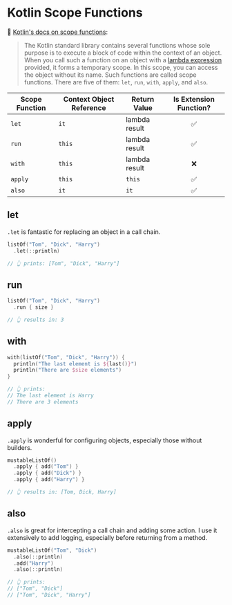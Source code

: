 
# Kotlin Scope Functions

📓 [Kotlin's docs on scope functions](https://kotlinlang.org/docs/reference/scope-functions.html):

> The Kotlin standard library contains several functions whose sole purpose is to execute a block of code within the context of an object.
> When you call such a function on an object with a [lambda expression](https://kotlinlang.org/docs/reference/lambdas.html) provided, it forms a temporary scope.
> In this scope, you can access the object without its name. Such functions are called scope functions. There are five of them: `let`, `run`, `with`, `apply`, and `also`.

| Scope Function | Context Object Reference | Return Value  | Is Extension Function? |
| -------------- | ------------------------ | ------------- | :--------------------: |
| `let`          | `it`                     | lambda result |           ✅           |
| `run`          | `this`                   | lambda result |           ✅           |
| `with`         | `this`                   | lambda result |           ❌           |
| `apply`        | `this`                   | `this`        |           ✅           |
| `also`         | `it`                     | `it`          |           ✅           |

## let

`.let` is fantastic for replacing an object in a call chain.


```kotlin
listOf("Tom", "Dick", "Harry")
  .let(::println)

// 👆 prints: [Tom", "Dick", "Harry"]
```

## run

```kotlin
listOf("Tom", "Dick", "Harry")
  .run { size }

// 👆 results in: 3
```

## with

```kotlin
with(listOf("Tom", "Dick", "Harry")) {
  println("The last element is ${last()}")
  println("There are $size elements")
}

// 👆 prints:
// The last element is Harry
// There are 3 elements
```

## apply

`.apply` is wonderful for configuring objects, especially those without builders.

```kotlin
mustableListOf()
  .apply { add("Tom") }
  .apply { add("Dick") }
  .apply { add("Harry") }

// 👆 results in: [Tom, Dick, Harry]
```

## also

`.also` is great for intercepting a call chain and adding some action.
I use it extensively to add logging, especially before returning from a method.

```kotlin
mustableListOf("Tom", "Dick")
  .also(::println)
  .add("Harry")
  .also(::println)

// 👆 prints:
// ["Tom", "Dick"]
// ["Tom", "Dick", "Harry"]
```